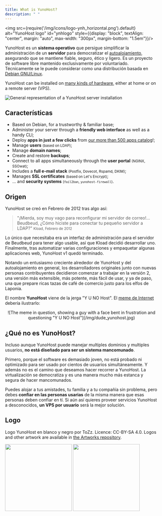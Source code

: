 ```yaml
---
title: What is YunoHost?
description: " "
---
```


<img src={require('/img/icons/logo-ynh_horizontal.png').default} alt="YunoHost logo" id="ynhlogo" style={{display: "block", textAlign: "center", margin: "auto", max-width: "300px", margin-bottom: "1.5em"}}/>

YunoHost es un **sistema operativo** que persigue simplificar la administración de un **servidor** para democratizar el [autoalojamiento](/admin/self_hosting), asegurando que se mantiene fiable, seguro, ético y ligero. Es un proyecto de software libre mantenido exclusivamente por voluntariado. Técnicamente se le puede considerar como una distribución basada en [Debian GNU/Linux](https://debian.org).

YunoHost can be installed on [many kinds of hardware](/admin/install/install_on), either at home or on a remote server (VPS).

![General representation of a YunoHost server installation](/img/internet_topologies_with_ynh.png?resize=600)


## Características

- <SmallInline url='/img/icons/logo-debian.png' alt="debian logo"/> Based on Debian, for a trustworthy & familiar base;
- <SmallInline url='/img/icons/icon-tools.png' alt="tools logo"/> Administer your server through a **friendly web interface** as well as a handy CLI;
- <SmallInline url='/img/icons/icon-package.png' alt="package logo"/> Deploy **apps in just a few clicks** from [our more than 500 apps catalog](https://apps.yunohost.org)!;
- <SmallInline url='/img/icons/icon-users.png' alt="users logo"/> Manage **users** <small>(based on LDAP)</small>;
- <SmallInline url='/img/icons/icon-globe.png' alt="globe logo"/> Manage **domain names**;
- <SmallInline url='/img/icons/icon-medic.png' alt="medic logo"/> Create and restore **backups**;
- <SmallInline url='/img/icons/icon-door.png' alt="door logo"/> Connect to all apps simultaneously through the **user portal** <small>(NGINX, SSOwat)</small>;
- <SmallInline url='/img/icons/icon-mail.png' alt="mail logo"/> Includes a **full e-mail stack** <small>(Postfix, Dovecot, Rspamd, DKIM)</small>;
- <SmallInline url='/img/icons/icon-lock.png' alt="lock logo"/> Manages **SSL certificates** <small>(based on Let's Encrypt)</small>;
- <SmallInline url='/img/icons/icon-shield.png' alt="shield logo"/>... and **security systems** <small>(`fail2ban`, `yunohost-firewall`)</small>.

## Origen

YunoHost se creó en Febrero de 2012 tras algo así:

> "¡Mierda, soy muy vago para reconfigurar mi servidor de correo!… Beudbeud, ¿Cómo  hiciste para conectar tu pequeño servidor a LDAP?"
> <small>Kload, Febrero de 2012</small>

Lo único que necesitaba era un interfaz de administración para el servidor de Beudbeud para tener algo usable, así que Kload decidió desarrollar uno. Finalmente, tras automatizar varias configuraciones y empaquetar algunas aplicaciones web, YunoHost v1 quedó terminado.

Notando un entusiasmo creciente alrededor de YunoHost y del autoalojamiento en general, los desarrolladores originales junto con nuevas personas contribuyentes decidieron comenzar a trabajar en la versión 2, una versión más extensible, más potente, más fácil de usar, y ya de paso, una que prepare ricas tazas de café de comercio justo para los elfos de Laponia.

El nombre **YunoHost** viene de la jerga "Y U NO Host". El [meme de Internet](https://en.wikipedia.org/wiki/Internet_meme) debería ilustrarlo:

<center>
![The meme in question, showing a guy with a face bent in frustration and questioning "Y U NO Host"](/img/dude_yunohost.jpg)
</center>

## ¿Qué no es YunoHost?

Incluso aunque YunoHost puede manejar multiples dominios y multiples usuarios, **no está diseñado para ser un sistema mancomunado**.

Primero, porque el software es demasiado joven, no está probado ni optimizado para ser usado por cientos de usuarios simultáneamente. Y además no es el camino que deseamos hacer recorrer a YunoHost. La virtualización se democratiza y es una manera mucho más estanca y segura de hacer mancomunados.

Puedes alojar a tus amistades, tu familia y a tu compañía sin problema, pero debes **confiar en las personas usarias** de la misma manera que esas personas deben confiar en tí. Si aún así quieres proveer servicios YunoHost a desconocidos, **un VPS por usuario** será la mejor solución.

## Logo

Logo YunoHost en blanco y negro por ToZz. Licence: CC-BY-SA 4.0. Logos and other artwork are available in [the Artworks repository](https://github.com/YunoHost/yunohost-artwork).

<img src="https://raw.githubusercontent.com/YunoHost/yunohost-artwork/refs/heads/main/logos/png/yunohost-logo_black.png" width="220" id="darklogo"/>
<img src="https://raw.githubusercontent.com/YunoHost/yunohost-artwork/refs/heads/main/logos/png/yunohost-logo_white.png" width="220" id="whitelogo"/>
